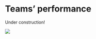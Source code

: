 # Teams' performance


Under construction!

![](https://media.giphy.com/media/cfGmVRsJI6wq6noGxP/giphy.gif)

